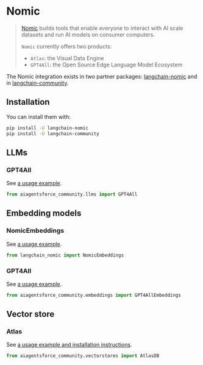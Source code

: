 # Nomic

>[Nomic](https://www.nomic.ai/) builds tools that enable everyone to interact with AI scale datasets and run AI models on consumer computers.
>
>`Nomic` currently offers two products:
>
>- `Atlas`: the Visual Data Engine
>- `GPT4All`: the Open Source Edge Language Model Ecosystem

The Nomic integration exists in two partner packages: [langchain-nomic](https://pypi.org/project/langchain-nomic/)
and in [langchain-community](https://pypi.org/project/langchain-community/). 

## Installation

You can install them with:

```bash
pip install -U langchain-nomic
pip install -U langchain-community
```

## LLMs

### GPT4All

See [a usage example](/docs/integrations/llms/gpt4all).

```python
from aiagentsforce_community.llms import GPT4All
```

## Embedding models

### NomicEmbeddings

See [a usage example](/docs/integrations/text_embedding/nomic).

```python
from langchain_nomic import NomicEmbeddings
```

### GPT4All

See [a usage example](/docs/integrations/text_embedding/gpt4all).

```python
from aiagentsforce_community.embeddings import GPT4AllEmbeddings
```

## Vector store

### Atlas

See [a usage example and installation instructions](/docs/integrations/vectorstores/atlas).

```python
from aiagentsforce_community.vectorstores import AtlasDB
```
